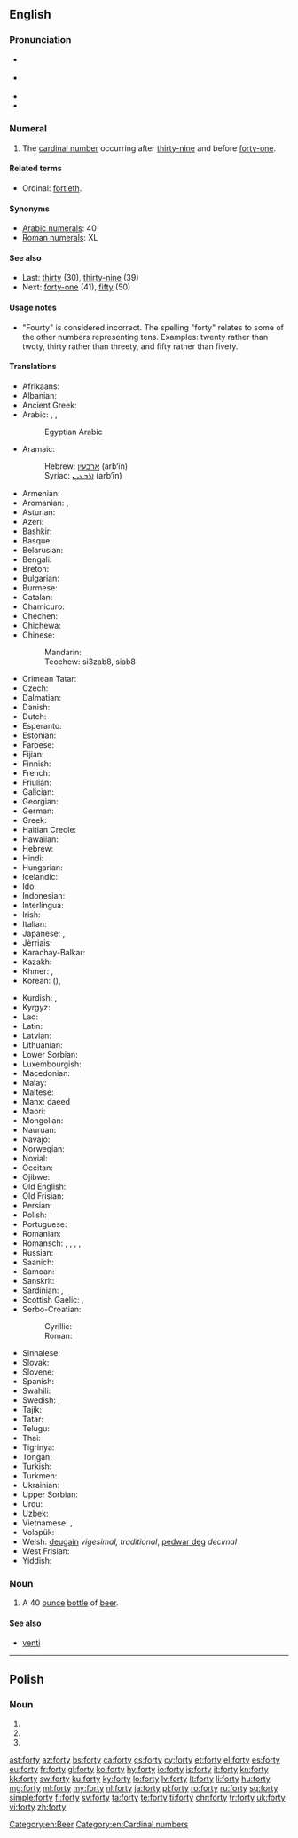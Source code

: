 ==English==

===Pronunciation===
* {{a|GenAm}} {{IPA|/ˈfɔɹti/}}
* {{a|St. Louis}} {{IPA|/ˈfɑɹɾij/}}
* {{audio|en-us-forty.ogg|Audio (US)}}
* {{rhymes|ɔː(r)ti}}

===Numeral===
{{head|en|numeral}}

# {{context|cardinal|lang=en}} The [[cardinal number]] occurring after [[thirty-nine]] and before [[forty-one]].

====Related terms====
* Ordinal: [[fortieth]].

====Synonyms====
* [[w:Arabic numerals|Arabic numerals]]: 40
* [[w:Roman numerals|Roman numerals]]: XL

====See also====
* Last: [[thirty]] (30), [[thirty-nine]] (39)
* Next: [[forty-one]] (41), [[fifty]] (50)

====Usage notes====
* "Fourty" is considered incorrect. <!--Move the following to Etymology section? and expand.-->The spelling "forty" relates to some of the other numbers representing tens. Examples: twenty rather than twoty, thirty rather than threety, and fifty rather than fivety.

====Translations====
{{trans-top|the cardinal number occurring after thirty-nine}}
* Afrikaans: {{t|af|veertig}}
* Albanian: {{t|sq|dyzet}}
* Ancient Greek: {{t|grc|τεσσαράκοντα|tr=tessarakonta|sc=polytonic}}
* Arabic: {{t|ar|أَرْبَعِينَ|tr=ʾarbaʿīn|sc=Arab}}, {{qualifier|only nominative, formal}} {{t|ar|أربَعُون|tr=ʾarbaʿūn|sc=Arab}}, {{qualifier|numeral}} {{t|ar|٤٠|sc=Arab}}
*: Egyptian Arabic {{t|arz|اربعين|alt=أربعين|tr=ʾarbaʿīn|sc=Arab}}
* Aramaic:
*: Hebrew: [[ארבעין]] (arb‘īn) {{c}}
*: Syriac: [[ܐܪܒܥܝܢ]] (arb‘īn) {{c}}
* Armenian: {{t+|hy|քառասուն|tr=k'aṙasun}}
* Aromanian: {{t|rup|patrudzãts}}, {{t|rup|patrudzãtsi}}
* Asturian: {{t+|ast|cuarenta}}
* Azeri: {{t+|az|qırx}}
* Bashkir: {{t|ba|ҡырҡ|sc=Cyrl}}
* Basque: {{t+|eu|berrogei}}
* Belarusian: {{t|be|сорак|tr=sórak|sc=Cyrl}}
* Bengali: {{t|bn|চল্লিশ|tr=côllish|sc=Beng}}
* Breton: {{t+|br|daou-ugent}}
* Bulgarian: {{t|bg|четиридесет|tr=četirideset|sc=Cyrl}}
* Burmese: {{t|my|လေးဆယ်|tr=le:zè|sc=Mymr}}
* Catalan: {{t+|ca|quaranta}}
* Chamicuro: {{t|ccc|ma'pojtamala chunka}}
* Chechen: {{t|ce|шовзткъа|tr=šovztqha}}
* Chichewa: {{t|ny|makumi anayi}}
* Chinese:
*: Mandarin: {{t+|cmn|四十|tr=sìshí|sc=Hani}}
*: Teochew: si3zab8, siab8
* Crimean Tatar: {{t|crh|qırq}}
* Czech: {{t+|cs|čtyřicet}}
* Dalmatian: {{t|dlm|quaranta}}
* Danish: {{t+|da|fyrre}}
* Dutch: {{t+|nl|veertig|f}}
* Esperanto: {{t|eo|kvardek}}
* Estonian: {{t+|et|nelikümmend}}
* Faroese: {{t|fo|fjøruti}}
* Fijian: {{t|fj|va saga vulu}}
* Finnish: {{t+|fi|neljäkymmentä}}
* French: {{t+|fr|quarante|m}}
* Friulian: {{t|fur|cuarante}}
* Galician: {{t+|gl|corenta}}
* Georgian: {{t|ka|ორმოცი|tr=ormoc'i|sc=Geor}}
* German: {{t+|de|vierzig|f}}
* Greek: {{t+|el|σαράντα|tr=saránda}}
* Haitian Creole: {{t|ht|karant}}
* Hawaiian: {{t|haw|kanahā}}
* Hebrew: {{t|he|אַרְבָּעִים|m|f|tr=arba'ím}}
* Hindi: {{t+|hi|चालीस|tr=cālīs|sc=Deva}}
* Hungarian: {{t+|hu|negyven}}
* Icelandic: {{t+|is|fjörutíu}}
* Ido: {{t+|io|quaradek}}
* Indonesian: {{t|id|empat puluh}}
* Interlingua: {{t|ia|quaranta}}
* Irish: {{t+|ga|daichead}}
* Italian: {{t+|it|quaranta}}
* Japanese: {{t+|ja|四十|tr=よんじゅう, yonjū|sc=Jpan}}, {{t+|ja|四十|tr=しじゅう, shijū|sc=Jpan}}
* Jèrriais: {{t|roa-jer|quarante}}
* Karachay-Balkar: {{t|krc|къыркъ|tr=qirq|sc=Cyrl}}
* Kazakh: {{t+|kk|қырық|tr=qırıq|sc=Cyrl}}
* Khmer: {{t+|km|សែសិប|tr=sɐe səp|sc=Khmr}}, {{qualifier|numeral}} {{l|km|៤០}}
* Korean: {{t+|ko|사십|tr=sasip|sc=Kore}} ({{t+|ko|四十|sc=Kore}}), {{t+|ko|마흔|tr=maheun|sc=Kore}}
{{trans-mid}}
* Kurdish: {{t+|ku|çil}}, {{t+|ku|چل}}
* Kyrgyz: {{t+|ky|кырк|tr=kırk|sc=Cyrl}}
* Lao: {{t|lo|ສີ່ສິບ|tr=sīː síp|sc=Laoo}}
* Latin: {{t|la|quadraginta}}
* Latvian: {{t+|lv|četrdesmit}}
* Lithuanian: {{t+|lt|keturiasdešimt}}
* Lower Sorbian: {{t|dsb|styrźasća}}
* Luxembourgish: {{t|lb|véierzeg}}
* Macedonian: {{t|mk|четириесет|tr=četiríeset}}
* Malay: {{t|ms|empat puluh}}
* Maltese: {{t|mt|erbgħin}}
* Manx: daeed
* Maori: {{t|mi|whā tekau}}
* Mongolian: {{t|mn|дөч|tr=döč|sc=Cyrl}}
* Nauruan: {{t|na|animo}}
* Navajo: {{t|nv|dízdiin}}
* Norwegian: {{t+|no|førti}}
* Novial: {{t|nov|quaranti}}
* Occitan: {{t+|oc|quaranta}}
* Ojibwe: {{t|oj|niimidana}}
* Old English: {{t|ang|fortiġ}}
* Old Frisian: {{t|ofs|fiuwertich}}
* Persian: {{t+|fa|چهل|tr=čehel}}
* Polish: {{t+|pl|czterdzieści}}
* Portuguese: {{t+|pt|quarenta}}
* Romanian: {{t+|ro|patruzeci}}
* Romansch: {{t|rm|quaranta}}, {{t|rm|curonta}}, {{t|rm|curànta}}, {{t|rm|curanta}}, {{t|rm|quaraunta}}
* Russian: {{t+|ru|сорок|tr=sórok}}
* Saanich: {{t|str|ŋəsɬšeʔ}}
* Samoan: {{t|sm|fagafulu}}
* Sanskrit: {{t|sa|चत्वारिंशत्|tr=catvāriṃśát|sc=Deva}}
* Sardinian: {{t|sc|baranta}}, {{t|sc|caranta}}
* Scottish Gaelic: {{qualifier|old system}} {{t|gd|dà}} {{t|gd|fichead|alt=fhichead}}, {{qualifier|new system}} {{t|gd|ceathrad}}
* Serbo-Croatian:
*: Cyrillic: {{t|sh|четрдесет}}
*: Roman: {{t|sh|četrdeset}}
* Sinhalese: {{t|si|හතළිහ|tr=hathaliha|sc=Sinh}}
* Slovak: {{t|sk|štyridsať}}
* Slovene: {{t+|sl|štirideset}}
* Spanish: {{t+|es|cuarenta}}
* Swahili: {{t+|sw|arobaini}}
* Swedish: {{t+|sv|fyrti}}, {{t+|sv|fyrtio}}
* Tajik: {{t|tg|чил|tr=čil|sc=Cyrl}}
* Tatar: {{t+|tt|кырык|tr=qırıq|sc=Cyrl}}
* Telugu: {{t+|te|నలభై|tr=nalabhai}}
* Thai: {{t|th|สี่สิบ|tr=sèe sìp|sc=Thai}}
* Tigrinya: {{t+|ti|ኣርባዓ}}
* Tongan: {{t|to|fāgofulu}}
* Turkish: {{t+|tr|kırk}}
* Turkmen: {{t+|tk|kyrk}}
* Ukrainian: {{t+|uk|сорок|tr=sórok}}
* Upper Sorbian: {{t|hsb|štyrceći}}
* Urdu: {{t|ur|چالیس|tr=cālīs|sc=ur-Arab}}
* Uzbek: {{t|uz|qirq}}
* Vietnamese: {{t|vi|bốn mười}}, {{t|vi|bốn mươi}}
* Volapük: {{t+|vo|foldeg}}
* Welsh: [[deugain]] ''vigesimal, traditional'', [[pedwar deg]] ''decimal''
* West Frisian: {{t|fy|fjirtich}}
* Yiddish: {{t|yi|פֿערציק|tr=fertsik|sc=Hebr}}
{{trans-bottom}}

===Noun===
{{en-noun|forties}}

# {{context|slang|lang=en}} A 40 [[ounce]] [[bottle]] of [[beer]].

====See also====
* [[venti]] <!-- a 20 oz coffee, from Italian -->

[[Category:en:Beer]]
[[Category:en:Cardinal numbers]]

----

==Polish==

===Noun===
{{head|pl|noun form}}

# {{inflection of|lang=pl|fort||nom|p}}
# {{inflection of|lang=pl|fort||acc|p}}
# {{inflection of|lang=pl|fort||voc|p}}

[[ast:forty]]
[[az:forty]]
[[bs:forty]]
[[ca:forty]]
[[cs:forty]]
[[cy:forty]]
[[et:forty]]
[[el:forty]]
[[es:forty]]
[[eu:forty]]
[[fr:forty]]
[[gl:forty]]
[[ko:forty]]
[[hy:forty]]
[[io:forty]]
[[is:forty]]
[[it:forty]]
[[kn:forty]]
[[kk:forty]]
[[sw:forty]]
[[ku:forty]]
[[ky:forty]]
[[lo:forty]]
[[lv:forty]]
[[lt:forty]]
[[li:forty]]
[[hu:forty]]
[[mg:forty]]
[[ml:forty]]
[[my:forty]]
[[nl:forty]]
[[ja:forty]]
[[pl:forty]]
[[ro:forty]]
[[ru:forty]]
[[sq:forty]]
[[simple:forty]]
[[fi:forty]]
[[sv:forty]]
[[ta:forty]]
[[te:forty]]
[[ti:forty]]
[[chr:forty]]
[[tr:forty]]
[[uk:forty]]
[[vi:forty]]
[[zh:forty]]